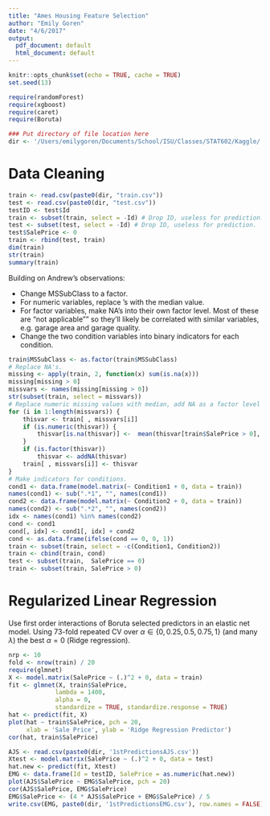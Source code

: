 ```yaml
---
title: "Ames Housing Feature Selection"
author: "Emily Goren"
date: "4/6/2017"
output:
  pdf_document: default
  html_document: default
---
```


```r
knitr::opts_chunk$set(echo = TRUE, cache = TRUE)
set.seed(13)

require(randomForest)
require(xgboost)
require(caret)
require(Boruta)

### Put directory of file location here
dir <- '/Users/emilygoren/Documents/School/ISU/Classes/STAT602/Kaggle/'
```

# Data Cleaning

```r
train <- read.csv(paste0(dir, "train.csv"))
test <- read.csv(paste0(dir, "test.csv"))
testID <- test$Id
train <- subset(train, select = -Id) # Drop ID, useless for prediction.
test <- subset(test, select = -Id) # Drop ID, useless for prediction.
test$SalePrice <- 0
train <- rbind(test, train)
dim(train)
str(train)
summary(train)
```

Building on Andrew's observations: 

  - Change MSSubClass to a factor.
  - For numeric variables, replace \texttt{NA}'s with the median value.
  - For factor variables, make NA's into their own factor level. Most of these are "not applicable"" so they'll likely be correlated with similar variables, e.g. garage area and garage quality.
  - Change the two condition variables into binary indicators for each condition.
  
```r
train$MSSubClass <- as.factor(train$MSSubClass)
# Replace NA's.
missing <- apply(train, 2, function(x) sum(is.na(x)))
missing[missing > 0]
missvars <- names(missing[missing > 0])
str(subset(train, select = missvars))
# Replace numeric missing values with median, add NA as a factor level otherwise
for (i in 1:length(missvars)) {
    thisvar <- train[ , missvars[i]]
    if (is.numeric(thisvar)) {
        thisvar[is.na(thisvar)] <-  mean(thisvar[train$SalePrice > 0], na.rm = TRUE)
    }
    if (is.factor(thisvar))
        thisvar <- addNA(thisvar)
    train[ , missvars[i]] <- thisvar
}
# Make indicators for conditions.
cond1 <- data.frame(model.matrix(~ Condition1 + 0, data = train))
names(cond1) <- sub(".*1", "", names(cond1))
cond2 <- data.frame(model.matrix(~ Condition2 + 0, data = train))
names(cond2) <- sub(".*2", "", names(cond2))
idx <- names(cond1) %in% names(cond2)
cond <- cond1
cond[, idx] <- cond1[, idx] + cond2
cond <- as.data.frame(ifelse(cond == 0, 0, 1))
train <- subset(train, select = -c(Condition1, Condition2))
train <- cbind(train, cond)
test <- subset(train,  SalePrice == 0)
train <- subset(train, SalePrice > 0)
```



# Regularized Linear Regression
Use first order interactions of Boruta selected predictors in an elastic net model. Using 73-fold repeated CV over $\alpha \in \{0,0.25,0.5,0.75,1\}$ (and many $\lambda$) the best $\alpha = 0$ (Ridge regression).

```r
nrp <- 10
fold <- nrow(train) / 20
require(glmnet)
X <- model.matrix(SalePrice ~ (.)^2 + 0, data = train)
fit <- glmnet(X, train$SalePrice,
             lambda = 1400,
             alpha = 0,
             standardize = TRUE, standardize.response = TRUE)
hat <- predict(fit, X)
plot(hat ~ train$SalePrice, pch = 20,
     xlab = 'Sale Price', ylab = 'Ridge Regression Predictor')
cor(hat, train$SalePrice)
```

```r
AJS <- read.csv(paste0(dir, '1stPredictionsAJS.csv'))
Xtest <- model.matrix(SalePrice ~ (.)^2 + 0, data = test)
hat.new <- predict(fit, Xtest)
EMG <- data.frame(Id = testID, SalePrice = as.numeric(hat.new))
plot(AJS$SalePrice ~ EMG$SalePrice, pch = 20)
cor(AJS$SalePrice, EMG$SalePrice)
EMG$SalePrice <- (4 * AJS$SalePrice + EMG$SalePrice) / 5
write.csv(EMG, paste0(dir, '1stPredictionsEMG.csv'), row.names = FALSE)
```